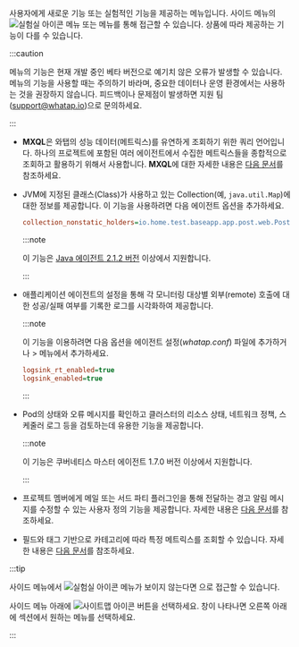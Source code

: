 사용자에게 새로운 기능 또는 실험적인 기능을 제공하는 메뉴입니다. 사이드 메뉴의 ![실험실 아이콘](/img/ic-laboratory.svg) <Cmdname sid="side_lab" className="uitext" /> 메뉴 또는 <Cmdname sid="sitemap" className="uitext" /> 메뉴를 통해 접근할 수 있습니다. 상품에 따라 제공하는 기능이 다를 수 있습니다.

:::caution

<Cmdname sid="side_lab" className="uitext" /> 메뉴의 기능은 현재 개발 중인 베타 버전으로 예기치 않은 오류가 발생할 수 있습니다. <Cmdname sid="side_lab" className="uitext" /> 메뉴의 기능을 사용할 때는 주의하기 바라며, 중요한 데이터나 운영 환경에서는 사용하는 것을 권장하지 않습니다. 피드백이나 문제점이 발생하면 지원 팀([support@whatap.io](mailto:support@whatap.io))으로 문의하세요.

:::

<Xclude product="npm">

* <Cmdname sid="side_tagFlex" className="uitext" />

  **MXQL**은 와탭의 성능 데이터(메트릭스)를 유연하게 조회하기 위한 쿼리 언어입니다. 하나의 프로젝트에 포함된 여러 에이전트에서 수집한 메트릭스들을 종합적으로 조회하고 활용하기 위해서 사용합니다. **MXQL**에 대한 자세한 내용은 [다음 문서](../mxql/mxql-overview)를 참조하세요.

</Xclude>

<InDoc product="java">

* <Cmdname sid="side_collectionMap" className="uitext" />

  JVM에 지정된 클래스(Class)가 사용하고 있는 Collection(예, `java.util.Map`)에 대한 정보를 제공합니다. 이 기능을 사용하려면 다음 에이전트 옵션을 추가하세요.

  ```ini title="whatap.conf"
  collection_nonstatic_holders=io.home.test.baseapp.app.post.web.PostResource
  ```

  :::note

  이 기능은 [Java 에이전트 2.1.2 버전](../release-notes/java/java-2_1_2#collectionmonitor) 이상에서 지원합니다.

  :::

</InDoc>

<InDoc product="java">

* <Cmdname sid="side_remoteAccessStatus" className="uitext" />

  애플리케이션 에이전트의 설정을 통해 각 모니터링 대상별 외부(remote) 호출에 대한 성공/실패 여부를 기록한 로그를 시각화하여 제공합니다.

  :::note

  이 기능을 이용하려면 다음 옵션을 에이전트 설정(*whatap.conf*) 파일에 추가하거나 <Cmdname sid="side_management" className="uitext" /> &gt; <Cmdname sid="side_agentSetting" className="uitext" /> 메뉴에서 추가하세요.

  ```ini title="whatap.conf"
  logsink_rt_enabled=true
  logsink_enabled=true
  ```

  :::

</InDoc>

<InDoc product="kubernetes">

* <Cmdname sid="side_pendingPod" className="uitext" />

  Pod의 상태와 오류 메시지를 확인하고 클러스터의 리소스 상태, 네트워크 정책, 스케줄러 로그 등을 검토하는데 유용한 기능을 제공합니다.

  :::note

  이 기능은 쿠버네티스 마스터 에이전트 1.7.0 버전 이상에서 지원합니다.

  :::

</InDoc>

<InDoc product="server,kubernetes,oracle,mssql,tibero,altibase,cubrid">

* <Cmdname sid="side_alertTemplate" className="uitext" />

  프로젝트 멤버에게 메일 또는 서드 파티 플러그인을 통해 전달하는 경고 알림 메시지를 수정할 수 있는 사용자 정의 기능을 제공합니다. 자세한 내용은 [다음 문서](set-notification-message)를 참조하세요.

</InDoc>

<InDoc product="browser,npm">

* <Cmdname sid="side_metricsSearch" className="uitext" />

  필드와 태그 기반으로 카테고리에 따라 특정 메트릭스를 조회할 수 있습니다. 자세한 내용은 [다음 문서](metrics-search)를 참조하세요.

</InDoc>


:::tip

사이드 메뉴에서 ![실험실 아이콘](/img/ic-laboratory.svg) <Cmdname sid="side_lab" className="uitext" /> 메뉴가 보이지 않는다면 <Cmdname sid="sitemap" className="uitext" />으로 접근할 수 있습니다.

<ImgLang img="main-ui-sitemap.png" desc="사이트맵" />

사이드 메뉴 아래에 ![사이트맵 아이콘](/img/ic-sitemap.svg) 버튼을 선택하세요. <Cmdname sid="sitemap" className="uitext" /> 창이 나타나면 오른쪽 아래에 <Cmdname sid="side_lab" className="uitext" /> 섹션에서 원하는 메뉴를 선택하세요.

:::